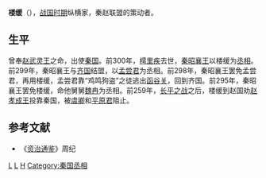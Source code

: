 '''楼缓'''（{{bd|？||？|catIdx=L楼}}），[[战国时期|战国时期]]纵横家，秦赵联盟的策动者。

== 生平 ==
曾奉[[赵武灵王|赵武灵王]]之命，出使[[秦国|秦国]]。前300年，[[樗里疾|樗里疾]]去世，[[秦昭襄王|秦昭襄王]]以楼缓为[[丞相|丞相]]。前299年，秦昭襄王与[[齐国|齐国]]结盟，以[[孟尝君|孟尝君]]为丞相。前298年，秦昭襄王罢免孟尝君，再用楼缓，孟尝君靠“鸡鸣狗盗”之徒逃出[[函谷关|函谷关]]，回到齐国。前295年，秦昭襄王罢免楼缓，命他舅舅[[魏冉|魏冉]]为丞相。前259年，[[长平之战|长平之战]]之后，楼缓到赵国劝[[赵孝成王|赵孝成王]]投靠秦国，被[[虞卿|虞卿]]和[[平原君|平原君]]阻止。

==参考文献==
*《[[资治通鉴|资治通鉴]]》周纪

{{秦朝丞相}}

[[Category:春秋战国政治人物|L]]
[[Category:纵横家|L]]
[[Category:楼姓|H]]
[[Category:秦国丞相|Category:秦国丞相]]